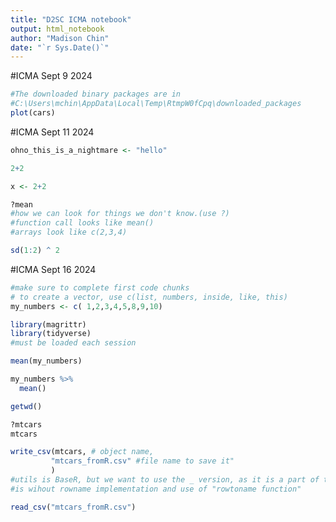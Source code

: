 ```yaml
---
title: "D2SC ICMA notebook"
output: html_notebook
author: "Madison Chin"
date: "`r Sys.Date()`"
---
```


#ICMA Sept 9 2024
```r
#The downloaded binary packages are in
#C:\Users\mchin\AppData\Local\Temp\RtmpW0fCpq\downloaded_packages
plot(cars)
```
#ICMA Sept 11 2024
```r
ohno_this_is_a_nightmare <- "hello"
```
```r
2+2
```
```r
x <- 2+2

```

```r
?mean
#how we can look for things we don't know.(use ?)
#function call looks like mean()
#arrays look like c(2,3,4)
```

```r
sd(1:2) ^ 2
```
#ICMA Sept 16 2024

```r
#make sure to complete first code chunks 
# to create a vector, use c(list, numbers, inside, like, this)
my_numbers <- c( 1,2,3,4,5,8,9,10)
```

```r
library(magrittr)
library(tidyverse)
#must be loaded each session
```

```r
mean(my_numbers)
```
```r
my_numbers %>% 
  mean()
```
```r
getwd()
```

```r
?mtcars
mtcars

```

```r
write_csv(mtcars, # object name, 
         "mtcars_fromR.csv" #file name to save it"
         )
#utils is BaseR, but we want to use the _ version, as it is a part of the tidyverse pkg.
#is wihout rowname implementation and use of "rowtoname function"
```


 
```r
read_csv("mtcars_fromR.csv")

```



